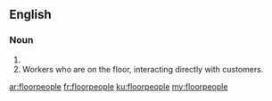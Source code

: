 ==English==

===Noun===
{{head|en|noun plural form}}

# {{plural of|floorperson|lang=en}}
# Workers who are on the floor, interacting directly with customers.

[[ar:floorpeople]]
[[fr:floorpeople]]
[[ku:floorpeople]]
[[my:floorpeople]]
